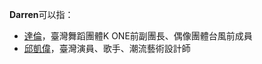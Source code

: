 '''Darren'''可以指：
* [[達倫|達倫]]，臺灣舞蹈團體K ONE前副團長、偶像團體台風前成員
* [[邱凱偉|邱凱偉]]，臺灣演員、歌手、潮流藝術設計師

{{Disambiguation|Cat=拉丁字母人名消歧义}}